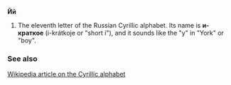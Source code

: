 '''Йй'''

#The eleventh letter of the Russian Cyrillic alphabet. Its name is '''и-краткое''' (i-krátkoje or "short i"), and it sounds like the "y" in "York" or "boy".

===See also===
[[w:Cyrillic alphabet|Wikipedia article on the Cyrillic alphabet]]